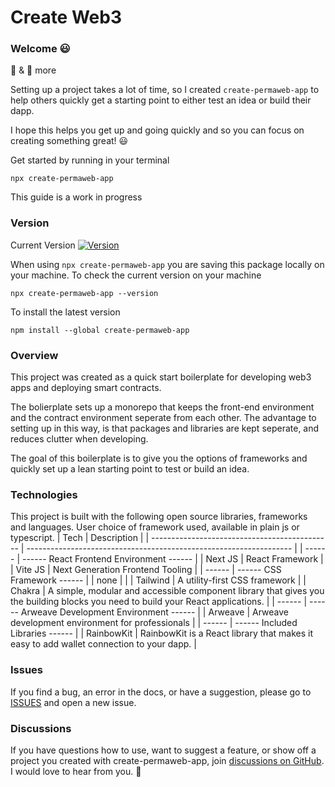 
# Create Web3

### Welcome 😃

🧱 & 🚀 more

Setting up a project takes a lot of time, so I created `create-permaweb-app` to help others quickly get a starting point to either test an idea or build their dapp.

I hope this helps you get up and going quickly and so you can focus on creating something great! 😃

Get started by running in your terminal

<Code>npx create-permaweb-app</Code>

This guide is a work in progress

### Version

Current Version [![Version](https://img.shields.io/npm/v/create-permaweb-app)](https://www.npmjs.com/package/create-permaweb-app)

When using `npx create-permaweb-app` you are saving this package locally on your machine. To check the current version on your machine

<Code>npx create-permaweb-app --version</Code>

To install the latest version

<Code>npm install --global create-permaweb-app</Code>

### Overview

This project was created as a quick start boilerplate for developing web3 apps and deploying smart contracts.

The bolierplate sets up a monorepo that keeps the front-end environment and the contract environment seperate from each other.
The advantage to setting up in this way, is that packages and libraries are kept seperate, and reduces clutter when developing.

The goal of this boilerplate is to give you the options of frameworks and quickly set up a lean starting point to test or build an idea.

### Technologies

This project is built with the following open source libraries, frameworks and languages. User choice of framework used, available in plain js or typescript.
| Tech | Description |
| --------------------------------------------- | ------------------------------------------------------------------ |
| ------ | ------ React Frontend Environment ------ |
| <OpenUrl url="https://nextjs.org/">Next JS</OpenUrl> | React Framework |
| <OpenUrl url="https://vitejs.dev/">Vite JS</OpenUrl> | Next Generation Frontend Tooling |
| ------ | ------ CSS Framework ------ |
| none | |
| <OpenUrl url="https://tailwindcss.com/">Tailwind</OpenUrl> | A utility-first CSS framework |
| <OpenUrl url="https://chakra-ui.com/">Chakra</OpenUrl> | A simple, modular and accessible component library that gives you the building blocks you need to build your React applications. |
| ------ | ------ Arweave Development Environment ------ |
| <OpenUrl url="#">Arweave</OpenUrl> | Arweave development environment for professionals |
| ------ | ------ Included Libraries ------ |
| <OpenUrl url="https://www.rainbowkit.com/docs/introduction">RainbowKit</OpenUrl> | RainbowKit is a React library that makes it easy to add wallet connection to your dapp. |

### Issues

If you find a bug, an error in the docs, or have a suggestion, please go to [ISSUES](https://github.com/ropats16/create-permaweb-app/issues) and open a new issue.

### Discussions

If you have questions how to use, want to suggest a feature, or show off a project you created with create-permaweb-app, join [discussions on GitHub](https://github.com/ropats16/create-permaweb-app/discussions). I would love to hear from you. 🙂
